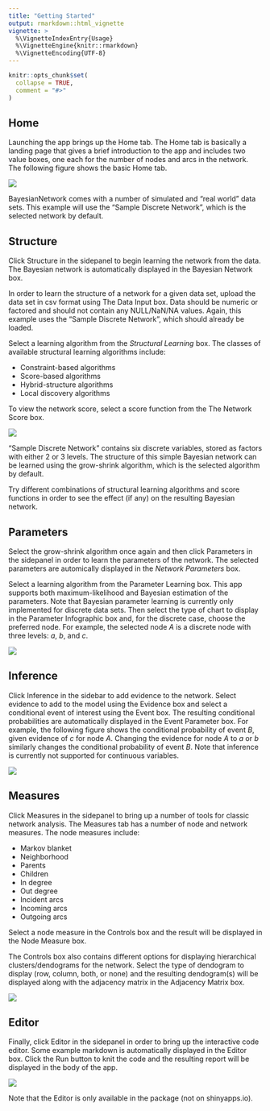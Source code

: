 ```yaml
---
title: "Getting Started"
output: rmarkdown::html_vignette
vignette: >
  %\VignetteIndexEntry{Usage}
  %\VignetteEngine{knitr::rmarkdown}
  %\VignetteEncoding{UTF-8}
---
```


```r
knitr::opts_chunk$set(
  collapse = TRUE,
  comment = "#>"
)
```

## Home
Launching the app brings up the Home tab. The Home tab is basically a landing page that gives a brief introduction to the app and includes two value boxes, one each for the number of nodes and arcs in the network. The following figure shows the basic Home tab.

![](https://github.com/paulgovan/BayesianNetwork/blob/master/inst/images/Dashboard.PNG?raw=true)

BayesianNetwork comes with a number of simulated and "real world" data sets. This example will use the "Sample Discrete Network", which is the selected network by default.

## Structure
Click Structure in the sidepanel to begin learning the network from the data. The Bayesian network is automatically displayed in the Bayesian Network box.

In order to learn the structure of a network for a given data set, upload the data set in csv format using The Data Input box. Data should be numeric or factored and should not contain any NULL/NaN/NA values. Again, this example uses the "Sample Discrete Network", which should already be loaded. 

Select a learning algorithm from the *Structural Learning* box. The classes of available structural learning algorithms include:    

* Constraint-based algorithms
* Score-based algorithms
* Hybrid-structure algorithms
* Local discovery algorithms

To view the network score, select a score function from the The Network Score box. 

![](https://github.com/paulgovan/BayesianNetwork/blob/master/inst/images/Structure.PNG?raw=true)

"Sample Discrete Network" contains six discrete variables, stored as factors with either 2 or 3 levels. The structure of this simple Bayesian network can be learned using the grow-shrink algorithm, which is the selected algorithm by default.

Try different combinations of structural learning algorithms and score functions in order to see the effect (if any) on the resulting Bayesian network.

## Parameters
Select the grow-shrink algorithm once again and then click Parameters in the sidepanel in order to learn the parameters of the network. The selected parameters are automically displayed in the *Network Parameters* box.

Select a learning algorithm from the Parameter Learning box. This app supports both maximum-likelihood and Bayesian estimation of the parameters. Note that Bayesian parameter learning is currently only implemented for discrete data sets. Then select the type of chart to display in the Parameter Infographic box and, for the discrete case, choose the preferred node. For example, the selected node *A* is a discrete node with three levels: *a*, *b*, and *c*.

![](https://github.com/paulgovan/BayesianNetwork/blob/master/inst/images/Parameters.PNG?raw=true)

## Inference
Click Inference in the sidebar to add evidence to the network. Select evidence to add to the model using the Evidence box and select a conditional event of interest using the Event box. The resulting conditional probabilities are automatically displayed in the Event Parameter box. For example, the following figure shows the conditional probability of event *B*, given evidence of *c* for node *A*. Changing the evidence for node *A* to *a* or *b* similarly changes the conditional probability of event *B*. Note that inference is currently not supported for continuous variables. 

![](https://github.com/paulgovan/BayesianNetwork/blob/master/inst/images/Inference.png?raw=true)

## Measures
Click Measures in the sidepanel to bring up a number of tools for classic network analysis. The Measures tab has a number of node and network measures. The node measures include:

* Markov blanket
* Neighborhood
* Parents
* Children
* In degree
* Out degree
* Incident arcs
* Incoming arcs
* Outgoing arcs

Select a node measure in the Controls box and the result will be displayed in the Node Measure box.

The Controls box also contains different options for displaying hierarchical clusters/dendograms for the network. Select the type of dendogram to display (row, column, both, or none) and the resulting dendogram(s) will be displayed along with the adjacency matrix in the Adjacency Matrix box.

![](https://github.com/paulgovan/BayesianNetwork/blob/master/inst/images/Measures.PNG?raw=true)

## Editor
Finally, click Editor in the sidepanel in order to bring up the interactive code editor. Some example markdown is automatically displayed in the Editor box. Click the Run button to knit the code and the resulting report will be displayed in the body of the app. 

![](https://github.com/paulgovan/BayesianNetwork/blob/master/inst/images/Simulation.PNG?raw=true)

Note that the Editor is only available in the package (not on shinyapps.io).
